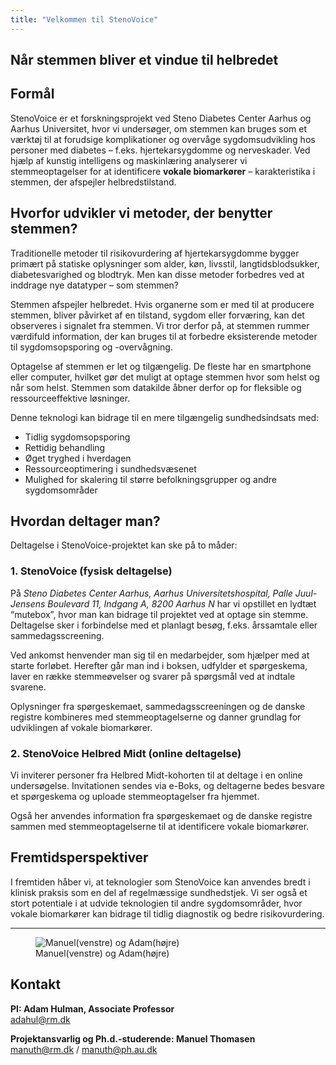 ```yaml
---
title: "Velkommen til StenoVoice"
---
```


## Når stemmen bliver et vindue til helbredet

## Formål

StenoVoice er et forskningsprojekt ved Steno Diabetes Center Aarhus og Aarhus Universitet, hvor vi undersøger, om stemmen kan bruges som et værktøj til at forudsige komplikationer og overvåge sygdomsudvikling hos personer med diabetes – f.eks. hjertekarsygdomme og nerveskader. Ved hjælp af kunstig intelligens og maskinlæring analyserer vi stemmeoptagelser for at identificere **vokale biomarkører** – karakteristika i stemmen, der afspejler helbredstilstand.

## Hvorfor udvikler vi metoder, der benytter stemmen?

Traditionelle metoder til risikovurdering af hjertekarsygdomme bygger primært på statiske oplysninger som alder, køn, livsstil, langtidsblodsukker, diabetesvarighed og blodtryk. Men kan disse metoder forbedres ved at inddrage nye datatyper – som stemmen?

Stemmen afspejler helbredet. Hvis organerne som er med til at producere stemmen, bliver påvirket af en tilstand, sygdom eller forværing, kan det observeres i signalet fra stemmen. Vi tror derfor på, at stemmen rummer værdifuld information, der kan bruges til at forbedre eksisterende metoder til sygdomsopsporing og -overvågning.

Optagelse af stemmen er let og tilgængelig. De fleste har en smartphone eller computer, hvilket gør det muligt at optage stemmen hvor som helst og når som helst. Stemmen som datakilde åbner derfor op for fleksible og ressourceeffektive løsninger.

Denne teknologi kan bidrage til en mere tilgængelig sundhedsindsats med:

* Tidlig sygdomsopsporing  
* Rettidig behandling  
* Øget tryghed i hverdagen  
* Ressourceoptimering i sundhedsvæsenet  
* Mulighed for skalering til større befolkningsgrupper og andre sygdomsområder

## Hvordan deltager man?

Deltagelse i StenoVoice-projektet kan ske på to måder:

### 1. **StenoVoice (fysisk deltagelse)**

På *Steno Diabetes Center Aarhus, Aarhus Universitetshospital, Palle Juul-Jensens Boulevard 11, Indgang A, 8200 Aarhus N* har vi opstillet en lydtæt “mutebox”, hvor man kan bidrage til projektet ved at optage sin stemme. Deltagelse sker i forbindelse med et planlagt besøg, f.eks. årssamtale eller sammedagsscreening.

Ved ankomst henvender man sig til en medarbejder, som hjælper med at starte forløbet. Herefter går man ind i boksen, udfylder et spørgeskema, laver en række stemmeøvelser og svarer på spørgsmål ved at indtale svarene.

Oplysninger fra spørgeskemaet, sammedagsscreeningen og de danske registre kombineres med stemmeoptagelserne og danner grundlag for udviklingen af vokale biomarkører.

<!-- *Se videoen nedenfor for at få indblik i, hvordan deltagelsen foregår:*  
[Video-link]
-->

### 2. **StenoVoice Helbred Midt (online deltagelse)**

Vi inviterer personer fra Helbred Midt-kohorten til at deltage i en online undersøgelse. Invitationen sendes via e-Boks, og deltagerne bedes besvare et spørgeskema og uploade stemmeoptagelser fra hjemmet.

Også her anvendes information fra spørgeskemaet og de danske registre sammen med stemmeoptagelserne til at identificere vokale biomarkører.

<!-- *Se videoen nedenfor for at få indblik i online-deltagelsen:*  
[Video-link]
-->

## Fremtidsperspektiver

I fremtiden håber vi, at teknologier som StenoVoice kan anvendes bredt i klinisk praksis som en del af regelmæssige sundhedstjek. Vi ser også et stort potentiale i at udvide teknologien til andre sygdomsområder, hvor vokale biomarkører kan bidrage til tidlig diagnostik og bedre risikovurdering.

---
![Manuel(venstre) og Adam(højre)](images/Adam og Manuel.jpg)

## Kontakt

**PI: Adam Hulman, Associate Professor**  
[adahul@rm.dk](mailto:adahul@rm.dk)

**Projektansvarlig og Ph.d.-studerende: Manuel Thomasen**  
[manuth@rm.dk](mailto:manuth@rm.dk) / [manuth@ph.au.dk](mailto:manuth@ph.au.dk)
